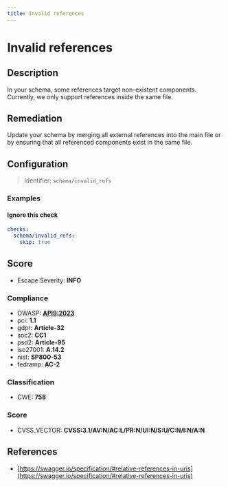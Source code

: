 ```yaml
---
title: Invalid references
---
```


# Invalid references

## Description

In your schema, some references target non-existent components. Currently, we only support references inside the same file.

## Remediation

Update your schema by merging all external references into the main file or by ensuring that all referenced components exist in the same file.


## Configuration

> Identifier: `schema/invalid_refs`



### Examples



#### Ignore this check

```yaml
checks:
  schema/invalid_refs:
    skip: true
```




## Score

- Escape Severity: **<span className="info-severityom">INFO</span>**

### Compliance

- OWASP: **[API9:2023](https://github.com/OWASP/API-Security/blob/master/editions/2023/en/0xa9-improper-inventory-management.md)**
- pci: **1.1**
- gdpr: **Article-32**
- soc2: **CC1**
- psd2: **Article-95**
- iso27001: **A.14.2**
- nist: **SP800-53**
- fedramp: **AC-2**

### Classification

- CWE: **758**




### Score

- CVSS_VECTOR: **CVSS:3.1/AV:N/AC:L/PR:N/UI:N/S:U/C:N/I:N/A:N**


## References

- [https://swagger.io/specification/#relative-references-in-uris](https://swagger.io/specification/#relative-references-in-uris)
  